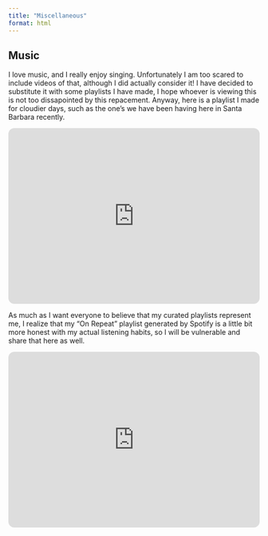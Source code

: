 ```yaml
---
title: "Miscellaneous"
format: html
---
```


## Music

I love music, and I really enjoy singing. Unfortunately I am too scared to include videos of that, although I did actually consider it! I have decided to substitute it with some playlists I have made, I hope whoever is viewing this is not too dissapointed by this repacement. Anyway, here is a playlist I made for cloudier days, such as the one's we have been having here in Santa Barbara recently.

<iframe style="border-radius:12px" src="https://open.spotify.com/embed/playlist/4VpBOdDg8YRbLncDA1RGHB?utm_source=generator&theme=0" width="100%" height="352" frameBorder="0" allowfullscreen="" allow="autoplay; clipboard-write; encrypted-media; fullscreen; picture-in-picture" loading="lazy"></iframe>

As much as I want everyone to believe that my curated playlists represent me, I realize that my "On Repeat" playlist generated by Spotify is a little bit more honest with my actual listening habits, so I will be vulnerable and share that here as well.

<iframe style="border-radius:12px" src="https://open.spotify.com/embed/playlist/37i9dQZF1EpAphfuDeFGkf?utm_source=generator&amp;theme=0" width="100%" height="352" frameBorder="0" allowfullscreen allow="autoplay; clipboard-write; encrypted-media; fullscreen; picture-in-picture" loading="lazy"></iframe>
